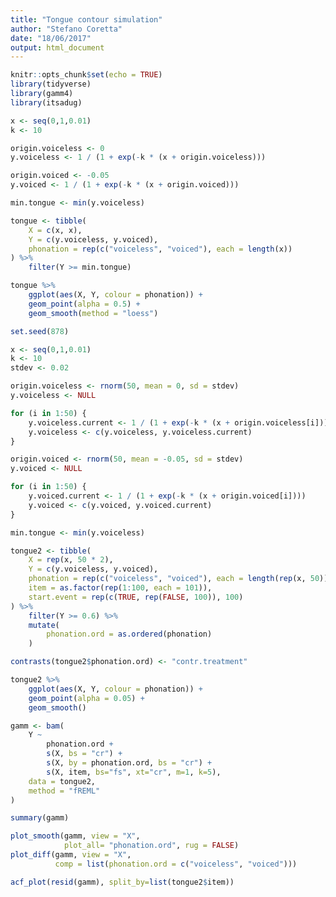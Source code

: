 ```yaml
---
title: "Tongue contour simulation"
author: "Stefano Coretta"
date: "18/06/2017"
output: html_document
---
```


```r
knitr::opts_chunk$set(echo = TRUE)
library(tidyverse)
library(gamm4)
library(itsadug)
```

```r
x <- seq(0,1,0.01)
k <- 10

origin.voiceless <- 0
y.voiceless <- 1 / (1 + exp(-k * (x + origin.voiceless)))

origin.voiced <- -0.05
y.voiced <- 1 / (1 + exp(-k * (x + origin.voiced)))

min.tongue <- min(y.voiceless)

tongue <- tibble(
    X = c(x, x),
    Y = c(y.voiceless, y.voiced),
    phonation = rep(c("voiceless", "voiced"), each = length(x))
) %>%
    filter(Y >= min.tongue)
```

```r
tongue %>%
    ggplot(aes(X, Y, colour = phonation)) +
    geom_point(alpha = 0.5) +
    geom_smooth(method = "loess")
```

```r
set.seed(878)

x <- seq(0,1,0.01)
k <- 10
stdev <- 0.02

origin.voiceless <- rnorm(50, mean = 0, sd = stdev)
y.voiceless <- NULL

for (i in 1:50) {
    y.voiceless.current <- 1 / (1 + exp(-k * (x + origin.voiceless[i])))
    y.voiceless <- c(y.voiceless, y.voiceless.current)
}

origin.voiced <- rnorm(50, mean = -0.05, sd = stdev)
y.voiced <- NULL

for (i in 1:50) {
    y.voiced.current <- 1 / (1 + exp(-k * (x + origin.voiced[i])))
    y.voiced <- c(y.voiced, y.voiced.current)
}

min.tongue <- min(y.voiceless)

tongue2 <- tibble(
    X = rep(x, 50 * 2),
    Y = c(y.voiceless, y.voiced),
    phonation = rep(c("voiceless", "voiced"), each = length(rep(x, 50))),
    item = as.factor(rep(1:100, each = 101)),
    start.event = rep(c(TRUE, rep(FALSE, 100)), 100)
) %>%
    filter(Y >= 0.6) %>%
    mutate(
        phonation.ord = as.ordered(phonation)
    )

contrasts(tongue2$phonation.ord) <- "contr.treatment"
```

```r
tongue2 %>%
    ggplot(aes(X, Y, colour = phonation)) +
    geom_point(alpha = 0.05) +
    geom_smooth()
```

```r
gamm <- bam(
    Y ~
        phonation.ord +
        s(X, bs = "cr") +
        s(X, by = phonation.ord, bs = "cr") +
        s(X, item, bs="fs", xt="cr", m=1, k=5),
    data = tongue2,
    method = "fREML"
)

summary(gamm)
```

```r
plot_smooth(gamm, view = "X",
            plot_all= "phonation.ord", rug = FALSE)
plot_diff(gamm, view = "X",
          comp = list(phonation.ord = c("voiceless", "voiced")))
```

```r
acf_plot(resid(gamm), split_by=list(tongue2$item))
```
